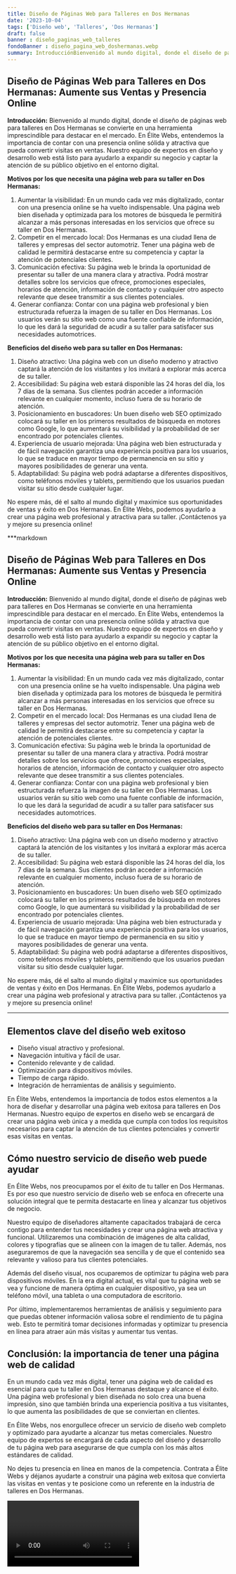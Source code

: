 ```yaml
---
title: Diseño de Páginas Web para Talleres en Dos Hermanas
date: '2023-10-04'
tags: ['Diseño web', 'Talleres', 'Dos Hermanas']
draft: false
banner : diseño_paginas_web_talleres
fondoBanner : diseño_pagina_web_doshermanas.webp
summary: IntroducciónBienvenido al mundo digital, donde el diseño de páginas web para talleres en Dos Hermanas se convierte en una herramienta imprescindible para destacar en el mercado. En Élite Webs, entendemos la importancia de contar con una presencia online sólida y atractiva que pueda convertir visitas en ventas. Nuestro equipo de expertos en diseño y desarrollo web está listo para ayudarlo a expandir su negocio y captar la atención de su público objetivo en el entorno digital.
---
```


## Diseño de Páginas Web para Talleres en Dos Hermanas: Aumente sus Ventas y Presencia Online

**Introducción:**
Bienvenido al mundo digital, donde el diseño de páginas web para talleres en Dos Hermanas se convierte en una herramienta imprescindible para destacar en el mercado. En Élite Webs, entendemos la importancia de contar con una presencia online sólida y atractiva que pueda convertir visitas en ventas. Nuestro equipo de expertos en diseño y desarrollo web está listo para ayudarlo a expandir su negocio y captar la atención de su público objetivo en el entorno digital.

**Motivos por los que necesita una página web para su taller en Dos Hermanas:**
1. Aumentar la visibilidad: En un mundo cada vez más digitalizado, contar con una presencia online se ha vuelto indispensable. Una página web bien diseñada y optimizada para los motores de búsqueda le permitirá alcanzar a más personas interesadas en los servicios que ofrece su taller en Dos Hermanas.
2. Competir en el mercado local: Dos Hermanas es una ciudad llena de talleres y empresas del sector automotriz. Tener una página web de calidad le permitirá destacarse entre su competencia y captar la atención de potenciales clientes.
3. Comunicación efectiva: Su página web le brinda la oportunidad de presentar su taller de una manera clara y atractiva. Podrá mostrar detalles sobre los servicios que ofrece, promociones especiales, horarios de atención, información de contacto y cualquier otro aspecto relevante que desee transmitir a sus clientes potenciales.
4. Generar confianza: Contar con una página web profesional y bien estructurada refuerza la imagen de su taller en Dos Hermanas. Los usuarios verán su sitio web como una fuente confiable de información, lo que les dará la seguridad de acudir a su taller para satisfacer sus necesidades automotrices.

**Beneficios del diseño web para su taller en Dos Hermanas:**
1. Diseño atractivo: Una página web con un diseño moderno y atractivo captará la atención de los visitantes y los invitará a explorar más acerca de su taller.
2. Accesibilidad: Su página web estará disponible las 24 horas del día, los 7 días de la semana. Sus clientes podrán acceder a información relevante en cualquier momento, incluso fuera de su horario de atención.
3. Posicionamiento en buscadores: Un buen diseño web SEO optimizado colocará su taller en los primeros resultados de búsqueda en motores como Google, lo que aumentará su visibilidad y la probabilidad de ser encontrado por potenciales clientes.
4. Experiencia de usuario mejorada: Una página web bien estructurada y de fácil navegación garantiza una experiencia positiva para los usuarios, lo que se traduce en mayor tiempo de permanencia en su sitio y mayores posibilidades de generar una venta.
5. Adaptabilidad: Su página web podrá adaptarse a diferentes dispositivos, como teléfonos móviles y tablets, permitiendo que los usuarios puedan visitar su sitio desde cualquier lugar.

No espere más, dé el salto al mundo digital y maximice sus oportunidades de ventas y éxito en Dos Hermanas. En Élite Webs, podemos ayudarlo a crear una página web profesional y atractiva para su taller. ¡Contáctenos ya y mejore su presencia online!

***markdown
## Diseño de Páginas Web para Talleres en Dos Hermanas: Aumente sus Ventas y Presencia Online

**Introducción:**
Bienvenido al mundo digital, donde el diseño de páginas web para talleres en Dos Hermanas se convierte en una herramienta imprescindible para destacar en el mercado. En Élite Webs, entendemos la importancia de contar con una presencia online sólida y atractiva que pueda convertir visitas en ventas. Nuestro equipo de expertos en diseño y desarrollo web está listo para ayudarlo a expandir su negocio y captar la atención de su público objetivo en el entorno digital.

**Motivos por los que necesita una página web para su taller en Dos Hermanas:**
1. Aumentar la visibilidad: En un mundo cada vez más digitalizado, contar con una presencia online se ha vuelto indispensable. Una página web bien diseñada y optimizada para los motores de búsqueda le permitirá alcanzar a más personas interesadas en los servicios que ofrece su taller en Dos Hermanas.
2. Competir en el mercado local: Dos Hermanas es una ciudad llena de talleres y empresas del sector automotriz. Tener una página web de calidad le permitirá destacarse entre su competencia y captar la atención de potenciales clientes.
3. Comunicación efectiva: Su página web le brinda la oportunidad de presentar su taller de una manera clara y atractiva. Podrá mostrar detalles sobre los servicios que ofrece, promociones especiales, horarios de atención, información de contacto y cualquier otro aspecto relevante que desee transmitir a sus clientes potenciales.
4. Generar confianza: Contar con una página web profesional y bien estructurada refuerza la imagen de su taller en Dos Hermanas. Los usuarios verán su sitio web como una fuente confiable de información, lo que les dará la seguridad de acudir a su taller para satisfacer sus necesidades automotrices.

**Beneficios del diseño web para su taller en Dos Hermanas:**
1. Diseño atractivo: Una página web con un diseño moderno y atractivo captará la atención de los visitantes y los invitará a explorar más acerca de su taller.
2. Accesibilidad: Su página web estará disponible las 24 horas del día, los 7 días de la semana. Sus clientes podrán acceder a información relevante en cualquier momento, incluso fuera de su horario de atención.
3. Posicionamiento en buscadores: Un buen diseño web SEO optimizado colocará su taller en los primeros resultados de búsqueda en motores como Google, lo que aumentará su visibilidad y la probabilidad de ser encontrado por potenciales clientes.
4. Experiencia de usuario mejorada: Una página web bien estructurada y de fácil navegación garantiza una experiencia positiva para los usuarios, lo que se traduce en mayor tiempo de permanencia en su sitio y mayores posibilidades de generar una venta.
5. Adaptabilidad: Su página web podrá adaptarse a diferentes dispositivos, como teléfonos móviles y tablets, permitiendo que los usuarios puedan visitar su sitio desde cualquier lugar.

No espere más, dé el salto al mundo digital y maximice sus oportunidades de ventas y éxito en Dos Hermanas. En Élite Webs, podemos ayudarlo a crear una página web profesional y atractiva para su taller. ¡Contáctenos ya y mejore su presencia online!
***

<GifSeo />

<Cta />

## Elementos clave del diseño web exitoso

- Diseño visual atractivo y profesional.
- Navegación intuitiva y fácil de usar.
- Contenido relevante y de calidad.
- Optimización para dispositivos móviles.
- Tiempo de carga rápido.
- Integración de herramientas de análisis y seguimiento.

En Élite Webs, entendemos la importancia de todos estos elementos a la hora de diseñar y desarrollar una página web exitosa para talleres en Dos Hermanas. Nuestro equipo de expertos en diseño web se encargará de crear una página web única y a medida que cumpla con todos los requisitos necesarios para captar la atención de tus clientes potenciales y convertir esas visitas en ventas.

## Cómo nuestro servicio de diseño web puede ayudar

En Élite Webs, nos preocupamos por el éxito de tu taller en Dos Hermanas. Es por eso que nuestro servicio de diseño web se enfoca en ofrecerte una solución integral que te permita destacarte en línea y alcanzar tus objetivos de negocio.

Nuestro equipo de diseñadores altamente capacitados trabajará de cerca contigo para entender tus necesidades y crear una página web atractiva y funcional. Utilizaremos una combinación de imágenes de alta calidad, colores y tipografías que se alineen con la imagen de tu taller. Además, nos aseguraremos de que la navegación sea sencilla y de que el contenido sea relevante y valioso para tus clientes potenciales.

Además del diseño visual, nos ocuparemos de optimizar tu página web para dispositivos móviles. En la era digital actual, es vital que tu página web se vea y funcione de manera óptima en cualquier dispositivo, ya sea un teléfono móvil, una tableta o una computadora de escritorio.

Por último, implementaremos herramientas de análisis y seguimiento para que puedas obtener información valiosa sobre el rendimiento de tu página web. Esto te permitirá tomar decisiones informadas y optimizar tu presencia en línea para atraer aún más visitas y aumentar tus ventas.

## Conclusión: la importancia de tener una página web de calidad

En un mundo cada vez más digital, tener una página web de calidad es esencial para que tu taller en Dos Hermanas destaque y alcance el éxito. Una página web profesional y bien diseñada no solo crea una buena impresión, sino que también brinda una experiencia positiva a tus visitantes, lo que aumenta las posibilidades de que se conviertan en clientes.

En Élite Webs, nos enorgullece ofrecer un servicio de diseño web completo y optimizado para ayudarte a alcanzar tus metas comerciales. Nuestro equipo de expertos se encargará de cada aspecto del diseño y desarrollo de tu página web para asegurarse de que cumpla con los más altos estándares de calidad.

No dejes tu presencia en línea en manos de la competencia. Contrata a Élite Webs y déjanos ayudarte a construir una página web exitosa que convierta las visitas en ventas y te posicione como un referente en la industria de talleres en Dos Hermanas.

<Video />

<CtaBot job='Talleres' city='Dos Hermanas'/>

<Gmaps query='Dos Hermanas+españa+maps' />